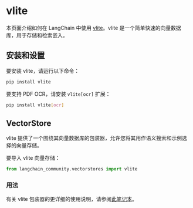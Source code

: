 # vlite

本页面介绍如何在 LangChain 中使用 [vlite](https://github.com/sdan/vlite)。vlite 是一个简单快速的向量数据库，用于存储和检索嵌入。

## 安装和设置

要安装 vlite，请运行以下命令：

```bash
pip install vlite
```

要支持 PDF OCR，请安装 `vlite[ocr]` 扩展：

```bash
pip install vlite[ocr]
```

## VectorStore

vlite 提供了一个围绕其向量数据库的包装器，允许您将其用作语义搜索和示例选择的向量存储。

要导入 vlite 向量存储：

```python
from langchain_community.vectorstores import vlite
```

### 用法

有关 vlite 包装器的更详细的使用说明，请参阅[此笔记本](/docs/integrations/vectorstores/vlite)。